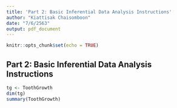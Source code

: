 ```yaml
---
title: 'Part 2: Basic Inferential Data Analysis Instructions'
author: "Kiattisak Chaisomboon"
date: "7/6/2563"
output: pdf_document
---
```


```r
knitr::opts_chunk$set(echo = TRUE)
```

## Part 2: Basic Inferential Data Analysis Instructions

```r
tg <- ToothGrowth
dim(tg)
summary(ToothGrowth)
```